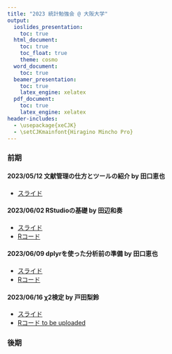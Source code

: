 ```yaml
---
title: "2023 統計勉強会 @ 大阪大学"
output: 
  ioslides_presentation:
    toc: true
  html_document:
    toc: true
    toc_float: true
    theme: cosmo
  word_document:
    toc: true
  beamer_presentation:
    toc: true
    latex_engine: xelatex
  pdf_document:
    toc: true
    latex_engine: xelatex
header-includes:
  - \usepackage{xeCJK}
  - \setCJKmainfont{Hiragino Mincho Pro}
---
```


### 前期

#### 2023/05/12 文献管理の仕方とツールの紹介 by 田口恵也

- [スライド](https://www.dropbox.com/s/9bs6bkgytacsknl/230512_IntroductionToLiteratureManagementTechniquesAndTools_Taguchi.pptx?dl=0)

#### 2023/06/02 RStudioの基礎 by 田辺和奏

- [スライド](https://www.dropbox.com/s/931jp66tvosmxha/230602_RStudioBasics_Tanabe.pptx?dl=0)
- [Rコード](https://raw.githubusercontent.com/atsushikanayama/statistics/main/23StatsStudySessions%40OsakaUniversity/230602_RStudioBasics_Tanabe.html)

#### 2023/06/09 dplyrを使った分析前の準備 by 田口恵也

- [スライド](https://www.dropbox.com/s/aulg3ts5a8132ps/230609_UsingDplyr_Taguchi.pptx?dl=0)
- [Rコード](https://raw.githubusercontent.com/atsushikanayama/statistics/main/23StatsStudySessions%40OsakaUniversity/230609_UsingDplyr_Taguchi.html)

#### 2023/06/16 χ2検定 by 戸田梨鈴

- [スライド](https://www.dropbox.com/s/hagtd94paot9nil/230616_ChiSquareTest_Toda.pptx?dl=0)
- [Rコード to be uploaded]()

### 後期


